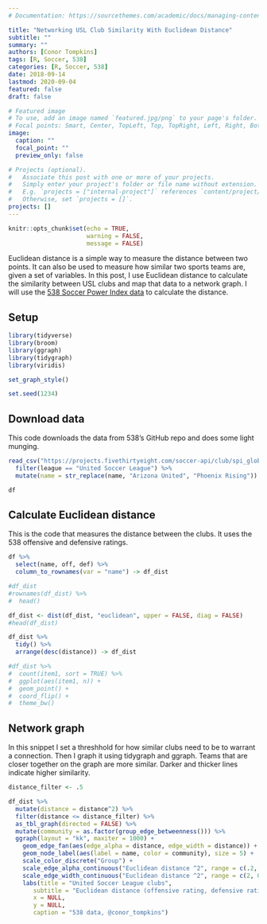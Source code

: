 ```yaml
---
# Documentation: https://sourcethemes.com/academic/docs/managing-content/

title: "Networking USL Club Similarity With Euclidean Distance"
subtitle: ""
summary: ""
authors: [Conor Tompkins]
tags: [R, Soccer, 538]
categories: [R, Soccer, 538]
date: 2018-09-14
lastmod: 2020-09-04
featured: false
draft: false

# Featured image
# To use, add an image named `featured.jpg/png` to your page's folder.
# Focal points: Smart, Center, TopLeft, Top, TopRight, Left, Right, BottomLeft, Bottom, BottomRight.
image:
  caption: ""
  focal_point: ""
  preview_only: false

# Projects (optional).
#   Associate this post with one or more of your projects.
#   Simply enter your project's folder or file name without extension.
#   E.g. `projects = ["internal-project"]` references `content/project/deep-learning/index.md`.
#   Otherwise, set `projects = []`.
projects: []
---
```

```r
knitr::opts_chunk$set(echo = TRUE, 
                      warning = FALSE, 
                      message = FALSE)
```
Euclidean distance is a simple way to measure the distance between two points. It can also be used to measure how similar two sports teams are, given a set of variables. In this post, I use Euclidean distance to calculate the similarity between USL clubs and map that data to a network graph. I will use the [538 Soccer Power Index data](https://projects.fivethirtyeight.com/global-club-soccer-rankings/) to calculate the distance. 

## Setup
```r
library(tidyverse)
library(broom)
library(ggraph)
library(tidygraph)
library(viridis)

set_graph_style()

set.seed(1234)
```

## Download data
This code downloads the data from 538's GitHub repo and does some light munging.
```r
read_csv("https://projects.fivethirtyeight.com/soccer-api/club/spi_global_rankings.csv", progress = FALSE) %>% 
  filter(league == "United Soccer League") %>% 
  mutate(name = str_replace(name, "Arizona United", "Phoenix Rising")) -> df

df
```

## Calculate Euclidean distance
This is the code that measures the distance between the clubs. It uses the 538 offensive and defensive ratings.
```r
df %>% 
  select(name, off, def) %>% 
  column_to_rownames(var = "name") -> df_dist

#df_dist
#rownames(df_dist) %>% 
#  head()

df_dist <- dist(df_dist, "euclidean", upper = FALSE, diag = FALSE)
#head(df_dist)

df_dist %>% 
  tidy() %>% 
  arrange(desc(distance)) -> df_dist

#df_dist %>% 
#  count(item1, sort = TRUE) %>% 
#  ggplot(aes(item1, n)) +
#  geom_point() +
#  coord_flip() +
#  theme_bw()
```

## Network graph
In this snippet I set a threshhold for how similar clubs need to be to warrant a connection. Then I graph it using tidygraph and ggraph. Teams that are closer together on the graph are more similar. Darker and thicker lines indicate higher similarity.
```r
distance_filter <- .5

df_dist %>% 
  mutate(distance = distance^2) %>% 
  filter(distance <= distance_filter) %>%
  as_tbl_graph(directed = FALSE) %>% 
  mutate(community = as.factor(group_edge_betweenness())) %>%
  ggraph(layout = "kk", maxiter = 1000) +
    geom_edge_fan(aes(edge_alpha = distance, edge_width = distance)) + 
    geom_node_label(aes(label = name, color = community), size = 5) +
    scale_color_discrete("Group") +
    scale_edge_alpha_continuous("Euclidean distance ^2", range = c(.2, 0)) +
    scale_edge_width_continuous("Euclidean distance ^2", range = c(2, 0)) +
    labs(title = "United Soccer League clubs",
       subtitle = "Euclidean distance (offensive rating, defensive rating)^2",
       x = NULL,
       y = NULL,
       caption = "538 data, @conor_tompkins")
```